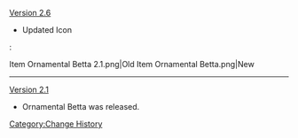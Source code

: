 [[Version 2.6]]
* Updated Icon
:<gallery hideaddbutton="true" captionalign="center">
Item Ornamental Betta 2.1.png|Old
Item Ornamental Betta.png|New
</gallery>
----
[[Version 2.1]]
* Ornamental Betta was released.
<noinclude>[[Category:Change History]]</noinclude>